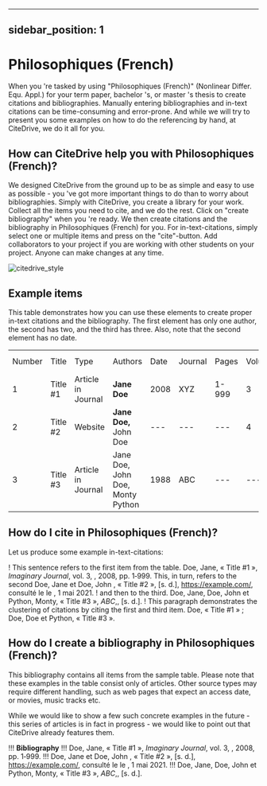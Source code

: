 
---
sidebar_position: 1
---

# Philosophiques (French)

When you 're tasked by using "Philosophiques (French)" (Nonlinear Differ. Equ. Appl.) for your term paper, bachelor 's, or master 's thesis to create citations and bibliographies.
Manually entering bibliographies and in-text citations can be time-consuming and error-prone. And while we will try to present you some examples on how to do the referencing by hand, at CiteDrive, we do it all for you.

<!---
## About  Philosophiques (French)

* Title: Philosophiques (French)
* Short Title (Id): Nonlinear Differ. Equ. Appl.)
* Authors: Philosophiques (French)
* Download: Philosophiques (French)
 --->

## How can CiteDrive help you with Philosophiques (French)?

We designed CiteDrive from the ground up to be as simple and easy to use as possible - you 've got more important things to do than to worry about bibliographies. Simply with CiteDrive, you create a library for your work. Collect all the items you need to cite, and we do the rest. Click on "create bibliography" when you 're ready. We then create citations and the bibliography in Philosophiques (French) for you. For in-text-citations, simply select one or multiple items and press on the "cite"-button. Add collaborators to your project if you are working with other students on your project. Anyone can make changes at any time.


![citedrive_style](images/philosophiques-french.svg "Choose Philosophiques (French) in the CiteDrive App")


## Example items

This table demonstrates how you can use these elements to create proper in-text citations and the bibliography. The first element has only one author, the second has two, and the third has three. Also, note that the second element has no date.


<table>
  <tr>
   <td>Number
   </td>
   <td>Title
   </td>
   <td>Type
   </td>
   <td>Authors
   </td>
   <td>Date
   </td>
   <td>Journal
   </td>
   <td>Pages
   </td>
   <td>Volume
   </td>
   <td>Issue
   </td>
   <td>Access Date
   </td>
  </tr>
  <tr>
   <td>1
   </td>
   <td>Title #1
   </td>
   <td>Article in Journal
   </td>
   <td><strong>Jane Doe</strong>
   </td>
   <td>2008
   </td>
   <td>XYZ
   </td>
   <td>1-999
   </td>
   <td>3
   </td>
   <td>2
   </td>
   <td>--
   </td>
  </tr>
  <tr>
   <td>
2
   </td>
   <td>Title #2
   </td>
   <td>Website
   </td>
   <td><strong>Jane Doe, </strong>John Doe
   </td>
   <td>---
   </td>
   <td>---
   </td>
   <td>---
   </td>
   <td>4
   </td>
   <td>---
   </td>
   <td>2020-05-01
   </td>
  </tr>
  <tr>
   <td>3
   </td>
   <td>Title #3
   </td>
   <td>Article in Journal
   </td>
   <td>Jane Doe, John Doe, Monty Python
   </td>
   <td>1988
   </td>
   <td>ABC
   </td>
   <td>---
   </td>
   <td>---
   </td>
   <td>16
   </td>
   <td>---
   </td>
  </tr>
</table>



## How do I cite in  Philosophiques (French)?

Let us produce some example in-text-citations:

! This sentence refers to the first item from the table. Doe, Jane, « Title #1 », <i>Imaginary Journal</i>, vol. 3, , 2008, pp. 1‑999. This, in turn, refers to the second Doe, Jane et Doe, John , « Title #2 », [s. d.], <https://example.com/>, consulté le le , 1 mai 2021.
! and then to the third.  Doe, Jane, Doe, John et Python, Monty, « Title #3 », <i>ABC</i>,, [s. d.].
! This paragraph demonstrates the clustering of citations by citing the first and third item. Doe, « Title #1 » ; Doe, Doe et Python, « Title #3 ».



## How do I create a bibliography in Philosophiques (French)?

This bibliography contains all items from the sample table. Please note that these examples in the table consist only of articles. Other source types may require different handling, such as web pages that expect an access date, or movies, music tracks etc.

While we would like to show a few such concrete examples in the future - this series of articles is in fact in progress - we would like to point out that CiteDrive already features them.


!!! **Bibliography**
!!! Doe, Jane, « Title #1 », <i>Imaginary Journal</i>, vol. 3, , 2008, pp. 1‑999.
!!! Doe, Jane et Doe, John , « Title #2 », [s. d.], <https://example.com/>, consulté le le , 1 mai 2021.
!!! Doe, Jane, Doe, John et Python, Monty, « Title #3 », <i>ABC</i>,, [s. d.].


```
        